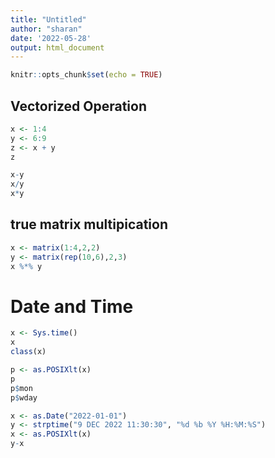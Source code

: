```yaml
---
title: "Untitled"
author: "sharan"
date: '2022-05-28'
output: html_document
---
```


```r
knitr::opts_chunk$set(echo = TRUE)
```

## Vectorized Operation

```r
x <- 1:4
y <- 6:9
z <- x + y
z
```
```r
x-y
x/y
x*y
```
## true matrix multipication
```r
x <- matrix(1:4,2,2)
y <- matrix(rep(10,6),2,3)
x %*% y
```

# Date and Time

```r
x <- Sys.time()
x
class(x)
```
```r
p <- as.POSIXlt(x)
p
p$mon
p$wday
```
```r
x <- as.Date("2022-01-01")
y <- strptime("9 DEC 2022 11:30:30", "%d %b %Y %H:%M:%S")
x <- as.POSIXlt(x)
y-x

```





